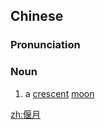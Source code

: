 ==Chinese==
{{zh-forms}}

===Pronunciation===
{{zh-pron
|m=yǎnyuè
|cat=n
}}

===Noun===
{{zh-noun}}

# a [[crescent]] [[moon]]

[[zh:偃月]]